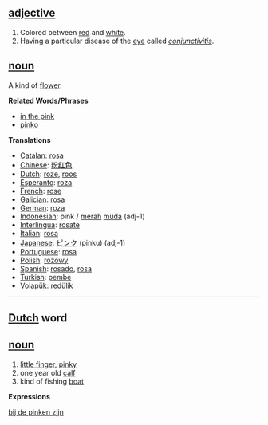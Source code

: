 == [[adjective]] ==
#Colored between [[red]] and [[white]].
#Having a particular disease of the [[eye]] called ''[[conjunctivitis]]''.

== [[noun]] ==
A kind of [[flower]].

'''Related Words/Phrases'''
*[[in the pink]]
*[[pinko]]

'''Translations'''

*[[Catalan]]: [[rosa]]
*[[Chinese]]: [[粉红色]]
*[[Dutch]]: [[roze]], [[roos]]
*[[Esperanto]]: [[roza]]
*[[French]]: [[rose]]
*[[Galician]]: [[rosa]]
*[[German]]: [[roza]]
*[[Indonesian]]: pink / [[merah]] [[muda]] (adj-1)
*[[Interlingua]]: [[rosate]]
*[[Italian]]: [[rosa]]
*[[Japanese]]: [[ピンク]] (pinku) (adj-1)
*[[Portuguese]]: [[rosa]]
*[[Polish]]: [[różowy]]
*[[Spanish]]: [[rosado]], [[rosa]]
*[[Turkish]]: [[pembe]]
*[[Volapük]]: [[redülik]]

----
== [[Dutch]] word ==

== [[noun]] ==
#[[little finger]], [[pinky]]
#one year old [[calf]]
#kind of fishing [[boat]]

'''Expressions'''

[[bij de pinken zijn]]